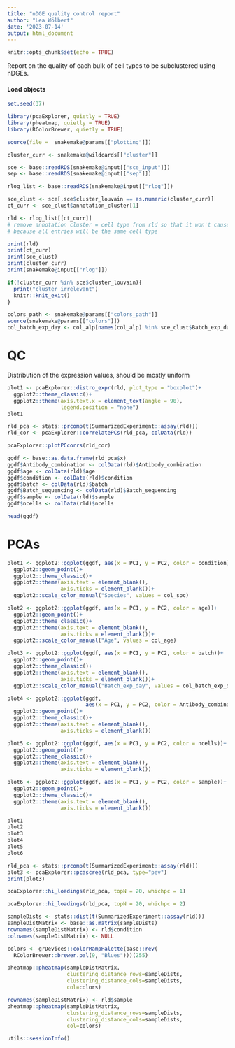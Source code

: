 ```yaml
---
title: "nDGE quality control report"
author: "Lea Wölbert"
date: '2023-07-14'
output: html_document
---
```


```r
knitr::opts_chunk$set(echo = TRUE)
```

Report on the quality of each bulk of cell types to be subclustered using
nDGEs.

#### Load objects

```r
set.seed(37)
```

```r
library(pcaExplorer, quietly = TRUE)
library(pheatmap, quietly = TRUE)
library(RColorBrewer, quietly = TRUE)
```

```r
source(file =  snakemake@params[["plotting"]])
```

```r
cluster_curr <- snakemake@wildcards[["cluster"]]

sce <- base::readRDS(snakemake@input[["sce_input"]])
sep <- base::readRDS(snakemake@input[["sep"]])

rlog_list <- base::readRDS(snakemake@input[["rlog"]])

sce_clust <- sce[,sce$cluster_louvain == as.numeric(cluster_curr)]
ct_curr <- sce_clust$annotation_cluster[1]

rld <- rlog_list[[ct_curr]]
# remove annotation cluster = cell type from rld so that it won't cause problems
# because all entries will be the same cell type
```

```r
print(rld)
print(ct_curr)
print(sce_clust)
print(cluster_curr)
print(snakemake@input[["rlog"]])

if(!cluster_curr %in% sce$cluster_louvain){
  print("cluster irrelevant")
  knitr::knit_exit()
}
```

```r
colors_path <- snakemake@params[["colors_path"]]
source(snakemake@params[["colors"]])
col_batch_exp_day <- col_alp[names(col_alp) %in% sce_clust$Batch_exp_day]
```

# QC

Distribution of the expression values, should be mostly uniform

```r
plot1 <- pcaExplorer::distro_expr(rld, plot_type = "boxplot")+
  ggplot2::theme_classic()+
  ggplot2::theme(axis.text.x = element_text(angle = 90),
                 legend.position = "none")
plot1

rld_pca <- stats::prcomp(t(SummarizedExperiment::assay(rld)))
rld_cor <- pcaExplorer::correlatePCs(rld_pca, colData(rld))

pcaExplorer::plotPCcorrs(rld_cor)
```

```r

ggdf <- base::as.data.frame(rld_pca$x)
ggdf$Antibody_combination <- colData(rld)$Antibody_combination
ggdf$age <- colData(rld)$age
ggdf$condition <- colData(rld)$condition
ggdf$batch <- colData(rld)$batch
ggdf$Batch_sequencing <- colData(rld)$Batch_sequencing
ggdf$sample <- colData(rld)$sample
ggdf$ncells <- colData(rld)$ncells

head(ggdf)
```

# PCAs

```r
plot1 <- ggplot2::ggplot(ggdf, aes(x = PC1, y = PC2, color = condition))+
  ggplot2::geom_point()+
  ggplot2::theme_classic()+
  ggplot2::theme(axis.text = element_blank(),
                 axis.ticks = element_blank())+
  ggplot2::scale_color_manual("Species", values = col_spc)

plot2 <- ggplot2::ggplot(ggdf, aes(x = PC1, y = PC2, color = age))+
  ggplot2::geom_point()+
  ggplot2::theme_classic()+
  ggplot2::theme(axis.text = element_blank(),
                 axis.ticks = element_blank())+
  ggplot2::scale_color_manual("Age", values = col_age)

plot3 <- ggplot2::ggplot(ggdf, aes(x = PC1, y = PC2, color = batch))+
  ggplot2::geom_point()+
  ggplot2::theme_classic()+
  ggplot2::theme(axis.text = element_blank(),
                 axis.ticks = element_blank())+
  ggplot2::scale_color_manual("Batch_exp_day", values = col_batch_exp_day)

plot4 <- ggplot2::ggplot(ggdf, 
                         aes(x = PC1, y = PC2, color = Antibody_combination))+
  ggplot2::geom_point()+
  ggplot2::theme_classic()+
  ggplot2::theme(axis.text = element_blank(),
                 axis.ticks = element_blank())

plot5 <- ggplot2::ggplot(ggdf, aes(x = PC1, y = PC2, color = ncells))+
  ggplot2::geom_point()+
  ggplot2::theme_classic()+
  ggplot2::theme(axis.text = element_blank(),
                 axis.ticks = element_blank())

plot6 <- ggplot2::ggplot(ggdf, aes(x = PC1, y = PC2, color = sample))+
  ggplot2::geom_point()+
  ggplot2::theme_classic()+
  ggplot2::theme(axis.text = element_blank(),
                 axis.ticks = element_blank())

plot1
plot2
plot3
plot4
plot5
plot6
```

```r
rld_pca <- stats::prcomp(t(SummarizedExperiment::assay(rld)))
plot3 <- pcaExplorer::pcascree(rld_pca, type="pev")
print(plot3)
```

```r
pcaExplorer::hi_loadings(rld_pca, topN = 20, whichpc = 1)
```

```r
pcaExplorer::hi_loadings(rld_pca, topN = 20, whichpc = 2)
```

```r
sampleDists <- stats::dist(t(SummarizedExperiment::assay(rld)))
sampleDistMatrix <- base::as.matrix(sampleDists)
rownames(sampleDistMatrix) <- rld$condition
colnames(sampleDistMatrix) <- NULL

colors <- grDevices::colorRampPalette(base::rev(
  RColorBrewer::brewer.pal(9, "Blues")))(255)

pheatmap::pheatmap(sampleDistMatrix,
                   clustering_distance_rows=sampleDists,
                   clustering_distance_cols=sampleDists,
                   col=colors)

rownames(sampleDistMatrix) <- rld$sample
pheatmap::pheatmap(sampleDistMatrix,
                   clustering_distance_rows=sampleDists,
                   clustering_distance_cols=sampleDists,
                   col=colors)
```

```r
utils::sessionInfo()
```